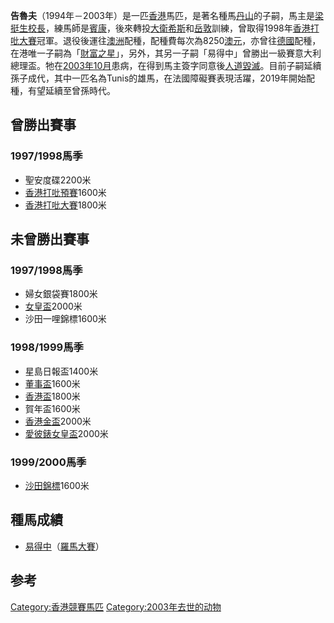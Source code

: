 {{Otheruses|subject=香港的一匹名駒|other=綽號'''荷蘭飛人'''的足球運動員|約翰·告魯夫}}

'''告魯夫'''（1994年－2003年）是一匹[[香港|香港]]馬匹，是著名種馬[[丹山|丹山]]的子嗣，馬主是[[梁挺生|梁挺生]][[校長|校長]]，練馬師是[[賓康|賓康]]，後來轉投[[大衛希斯|大衛希斯]]和[[岳敦|岳敦]]訓練，曾取得1998年[[香港打吡大賽|香港打吡大賽]]冠軍。退役後運往[[澳洲|澳洲]]配種，配種費每次為8250[[澳元|澳元]]，亦曾往[[德國|德國]]配種，在港唯一子嗣為「[[財富之星|財富之星]]」，另外，其另一子嗣「易得中」曾勝出一級賽意大利總理盃。牠在[[2003年10月|2003年10月]]患病，在得到馬主簽字同意後[[人道毀滅|人道毀滅]]。目前子嗣延續孫子成代，其中一匹名為Tunis的雄馬，在法國障礙賽表現活躍，2019年開始配種，有望延續至曾孫時代。

==曾勝出賽事==
===1997/1998馬季===
*聖安度碟2200米
*[[香港打吡預賽|香港打吡預賽]]1600米
*[[香港打吡大賽|香港打吡大賽]]1800米

==未曾勝出賽事==
===1997/1998馬季===
*婦女銀袋賽1800米
*[[女皇盃|女皇盃]]2000米
*沙田一哩錦標1600米

===1998/1999馬季===
*星島日報盃1400米
*[[董事盃|董事盃]]1600米
*[[香港盃|香港盃]]1800米
*賀年盃1600米
*[[香港金盃|香港金盃]]2000米
*[[愛彼錶女皇盃|愛彼錶女皇盃]]2000米

===1999/2000馬季===
*[[沙田錦標|沙田錦標]]1600米

==種馬成績==
*[[易得中|易得中]]（[[羅馬大賽|羅馬大賽]]）

==参考==
{{reflist}}

{{歷屆香港打吡大賽冠軍}}
[[Category:香港競賽馬匹|Category:香港競賽馬匹]]
[[Category:2003年去世的动物|Category:2003年去世的动物]]